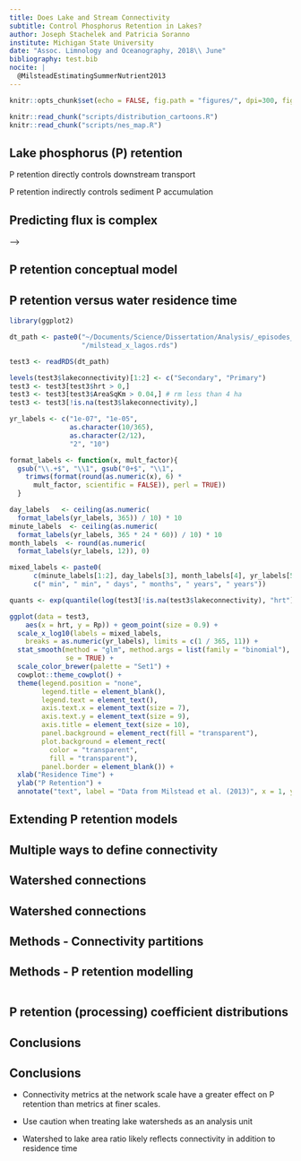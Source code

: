 ```yaml
---
title: Does Lake and Stream Connectivity
subtitle: Control Phosphorus Retention in Lakes?
author: Joseph Stachelek and Patricia Soranno
institute: Michigan State University
date: "Assoc. Limnology and Oceanography, 2018\\ June"
bibliography: test.bib
nocite: | 
  @MilsteadEstimatingSummerNutrient2013
---
```


```r
knitr::opts_chunk$set(echo = FALSE, fig.path = "figures/", dpi=300, fig.height=3, fig.width=3)
```

```r
knitr::read_chunk("scripts/distribution_cartoons.R")
knitr::read_chunk("scripts/nes_map.R")
```

## Lake phosphorus (P) retention
 <!-- is important and well-studied -->

\vspace{-2em}

\begincols

\hfill\column{0.42\textwidth}

\begin{figure}
\includegraphics[width=4cm]{figures/incrementalcumulative.png}
\end{figure}

\hfill\column{0.54\textwidth}

P retention directly controls downstream transport \cite{alexander_estimating_2002}

\vspace{5em}

P retention indirectly controls sediment P accumulation \cite{SondergaardPersistentinternalphosphorus2013}

\stopcols

## Predicting flux is complex
\vspace{-3em}
\centering
\includegraphics[width=10cm]{figures/pihm.png}\cite{bhatt2014tightly}

<!--  \setlength{\TPHorizModule}{\paperwidth}\setlength{\TPVertModule}{\paperheight} -->
<!-- \begin{textblock}{0.7}(0.5,0.17) -->
<!--   <!-- Only possible for a limited  \\ number of lakes --> -->
<!--  \end{textblock} -->

## P retention conceptual model

\vspace{-4em}

<!-- P retention is primarily controlled by water residence time \cite{vollenweiderInputoutputModels1975}  -->

\begin{figure}
\includegraphics[width=8cm]{figures/conceptual_p-cycle_pt1.png}
\end{figure}

## P retention versus water residence time
\vspace{-2em}

\nocite{MilsteadEstimatingSummerNutrient2013}
\centering
```r
library(ggplot2)

dt_path <- paste0("~/Documents/Science/Dissertation/Analysis/_episodes_rmd/misc", 
                  "/milstead_x_lagos.rds")

test3 <- readRDS(dt_path)

levels(test3$lakeconnectivity)[1:2] <- c("Secondary", "Primary")
test3 <- test3[test3$hrt > 0,] 
test3 <- test3[test3$AreaSqKm > 0.04,] # rm less than 4 ha
test3 <- test3[!is.na(test3$lakeconnectivity),]

yr_labels <- c("1e-07", "1e-05", 
               as.character(10/365), 
               as.character(2/12),
               "2", "10")

format_labels <- function(x, mult_factor){
  gsub("\\.+$", "\\1", gsub("0+$", "\\1",
    trimws(format(round(as.numeric(x), 6) * 
      mult_factor, scientific = FALSE)), perl = TRUE))
  }

day_labels   <- ceiling(as.numeric(
  format_labels(yr_labels, 365)) / 10) * 10
minute_labels  <- ceiling(as.numeric(
  format_labels(yr_labels, 365 * 24 * 60)) / 10) * 10
month_labels  <- round(as.numeric(
  format_labels(yr_labels, 12)), 0)

mixed_labels <- paste0(
      c(minute_labels[1:2], day_labels[3], month_labels[4], yr_labels[5:6]), 
      c(" min", " min", " days", " months", " years", " years"))

quants <- exp(quantile(log(test3[!is.na(test3$lakeconnectivity), "hrt"])))

ggplot(data = test3, 
    aes(x = hrt, y = Rp)) + geom_point(size = 0.9) +
  scale_x_log10(labels = mixed_labels, 
    breaks = as.numeric(yr_labels), limits = c(1 / 365, 11)) +
  stat_smooth(method = "glm", method.args = list(family = "binomial"), 
              se = TRUE) +
  scale_color_brewer(palette = "Set1") +
  cowplot::theme_cowplot() + 
  theme(legend.position = "none", 
        legend.title = element_blank(), 
        legend.text = element_text(),
        axis.text.x = element_text(size = 7),
        axis.text.y = element_text(size = 9), 
        axis.title = element_text(size = 10), 
        panel.background = element_rect(fill = "transparent"), 
        plot.background = element_rect(
          color = "transparent", 
          fill = "transparent"), 
        panel.border = element_blank()) +
  xlab("Residence Time") +
  ylab("P Retention") + 
  annotate("text", label = "Data from Milstead et al. (2013)", x = 1, y = 1, size = 2)
```

## Extending P retention models

<!-- What are some other potential controls on P retention? -->

\vspace{-1em}

\includegraphics[width=0.9\textwidth]{figures/conceptual_p-cycle_pt2.png}

## Multiple ways to define connectivity

\vspace{-2em}

\setlength{\TPHorizModule}{\paperwidth}\setlength{\TPVertModule}{\paperheight}
\begin{textblock}{0.7}(0.5,0.17)
  Low Connectivity  \hspace{2em}  High Connectivity
 \end{textblock}

\includegraphics[width=1\textwidth, left]{figures/conny_metric_key1.png}

\vspace{1em}

\includegraphics[width=1\textwidth]{figures/conny_metric_key2.png}

## Watershed connections

<!-- What is an appropriate scale for measuring connectivity? -->

\vspace{-1.5em}

\begincols

\hfill\column{0.6\textwidth}

\centering
\includegraphics[width=0.88\textwidth]{figures/iws_nws.png}

\hfill\column{0.4\textwidth}


\stopcols

## Watershed connections

<!-- What is an appropriate scale for measuring connectivity? -->

\vspace{-1.5em}

\begincols

\hfill\column{0.6\textwidth}

\centering
\includegraphics[width=0.88\textwidth]{figures/iws_nws.png}

\hfill\column{0.4\textwidth}

\includegraphics[width=\textwidth]{figures/iws_vs_nws-gis-1.pdf}

\stopcols

## {.plain}

\plain{1. Does connectivity of lakes and their watersheds influence lake phosphorus retention?}{2. What is the relative importance of \alert{different connectivity metrics} in determining lake P retention and \alert{what spatial extents are most important} for connectivity and P retention?}

## Methods - Connectivity partitions

\vspace{-2em}

\begincols

\hfill\column{0.5\textwidth}

\setlength{\TPHorizModule}{\paperwidth}\setlength{\TPVertModule}{\paperheight}
\begin{textblock}{0.6}(0.11,0.75)
NES Lakes (n = 129) \\ 
\cite{StachelekNationalEutrophicationSurvey2017, USEPANUSEationalEutrophicationSurvey1978}
 \end{textblock}

\includegraphics[width=\textwidth]{figures/best_partition_maps-1.png}

\hfill\column{0.5\textwidth}

\centering

<!-- \includegraphics[width=0.5\textwidth]{figures/plot_tree_example-1.pdf} -->

<!-- \vspace{1em} -->

\includegraphics[width=0.8\textwidth]{figures/partition_example_scatter-1.pdf}

\stopcols

## Methods - P retention modelling

\vspace{-1em}

\begincols

\hfill\column{0.55\textwidth}

\includegraphics[width=\textwidth]{figures/best_partition_maps-2.png}

\hfill\column{0.45\textwidth}

```r

```

\stopcols

## P retention (processing) coefficient distributions

\vspace{-1em}
\centering

\includegraphics[width=\textwidth]{figures/06_k-3.pdf}

## Conclusions

\nocite{stacheleksoranno}

\vspace{-2em}

\includegraphics[width=0.9\textwidth]{figures/conceptual_p-cycle_pt2.png}

## Conclusions

\vspace{-2em}

\begincols

\hfill\column{0.55\textwidth}

* Connectivity metrics at the network scale have a greater effect on P retention than metrics at finer scales.

\vspace{1em}

* Use caution when treating lake watersheds as an analysis unit

\vspace{1em}

* Watershed to lake area ratio likely reflects connectivity in addition to residence time

\hfill\column{0.45\textwidth}

\centering
\includegraphics[width=\textwidth]{figures/iws_vs_nws-gis-1.pdf}

\stopcols

<!-- \setlength{\TPHorizModule}{\paperwidth}\setlength{\TPVertModule}{\paperheight} -->
<!-- \begin{textblock}{0.8}(0.3,0.85) -->
<!--   Lake-watershed connectivity related to watershed area -->
<!--  \end{textblock} -->

<!-- * Watershed controls on P delivery to lakes -->
